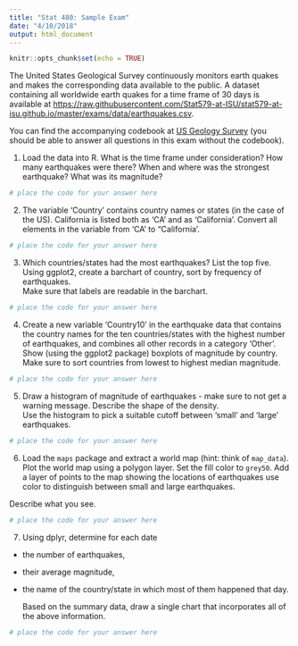 ```yaml
---
title: "Stat 480: Sample Exam"
date: "4/10/2018"
output: html_document
---
```


```r
knitr::opts_chunk$set(echo = TRUE)
```

The United States Geological Survey continuously monitors earth quakes and makes the corresponding data available to the public. 
A dataset containing all worldwide earth quakes  for a time frame of 30 days is available at <a href="https://raw.githubusercontent.com/Stat579-at-ISU/stat579-at-isu.github.io/master/exams/data/earthquakes.csv">https://raw.githubusercontent.com/Stat579-at-ISU/stat579-at-isu.github.io/master/exams/data/earthquakes.csv</a>.

You can find the accompanying codebook at <a href="http://earthquake.usgs.gov/earthquakes/feed/v1.0/csv.php">US Geology Survey</a> (you should be able to answer all questions in this exam without the codebook). 

1. Load the data into R. What is the time frame under consideration? How many earthquakes were there?
When and where was the strongest earthquake? What was its magnitude?

```r
# place the code for your answer here
```

2. The variable 'Country' contains country names or states (in the case of the US). California is listed both as 'CA' and as 'California'. Convert all elements in the variable from 'CA' to "California'. 

```r
# place the code for your answer here
```

3. Which countries/states had the most earthquakes? List the top five. <br>
Using ggplot2, create a barchart of country, sort by frequency of earthquakes. 	<br>
Make sure that labels are readable in the barchart.

```r
# place the code for your answer here
```

4. Create a new variable 'Country10' in the earthquake data that contains the country names  for the  ten countries/states with the highest number of earthquakes, and combines all other records in a category 'Other'. <br>
Show (using the ggplot2 package) boxplots of magnitude by country. Make sure to sort countries from lowest to highest median magnitude.

```r
# place the code for your answer here
```

5.	Draw a histogram of magnitude of earthquakes - make sure to not get a warning message.
	Describe the shape of the density. <br>
	Use the histogram to pick a suitable cutoff between 'small' and 'large' earthquakes. 
```r
# place the code for your answer here
```

6. Load the `maps` package and extract a world map (hint: think of `map_data`). Plot the world map using a polygon layer. Set the fill color to `grey50`.
Add a layer of points to the map showing the locations of earthquakes use color to distinguish between small and large earthquakes.

Describe what you see.

```r
# place the code for your answer here
```

7. Using dplyr, determine for each date

- the number of earthquakes, 
- their average magnitude, 
- the name of the country/state in which most of them happened that day. 

  Based on the summary data, draw a single chart that incorporates all of the above information.

```r
# place the code for your answer here
```
